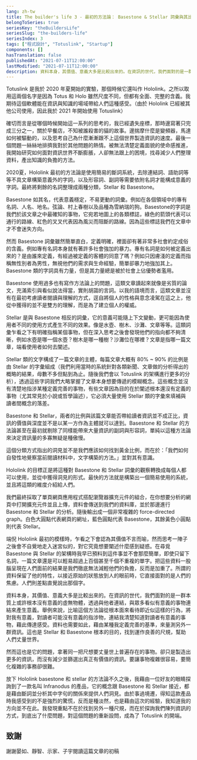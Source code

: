 ```yaml
---
lang: zh-tw
title: The builder's life 3 - 最初的方法論： Basestone & Stellar 詞彙與其比例帶來的洞見
belongToSeries: true
seriesKey: "theBuildersLife"
seriesSlug: "the-builders-life"
seriesIndex: 3
tags: ["程式設計", "Totuslink", "Startup"]
components: []
hasTranslation: false
publishedAt: "2021-07-11T12:00:00"
lastModified: "2021-07-11T12:00:00"
description: 資料本身，其價值、意義大多是比較出來的。在資訊的世代，我們面對的是一群本質上或許根本沒有意義的虛無物體，透過與他者連結，與眾多看似有意義的事物連結來產生意義。
---
```


Totuslink 是我於 2020 年夏開始的實驗，那個時候它還叫作 Hololink。之所以取用這兩個名字是因為 Totus 和 Holo 雖然尺度不同，但都有全面、完整的含義。我期待這個軟體能在資訊與知識的場域帶給人們這種感受。（由於 Hololink 已經被其他公司使用，因此我於 2021 年開始使用 Totuslink）

確切而言是從哪個時候開始這一系列的思考的，我已經遺失座標，那時邊寫著只完成三分之一，關於早餐店，不知被誰殺害的貓的故事。邊揣摩什麼是變頻器，馬達如何被驅動的，以及思考自己為什麼漸漸跟不上這個世界製造資訊的速度。最後一個問題一絲絲地排擠我對於其他問題的熱情。被無法清楚定義面貌的使命感推進，我開始研究如何面對資訊世界不斷膨脹，人卻無法跟上的困境，找尋減少人們整理資料，產出知識的負擔的方法。

2020夏，Hololink 最初的方法論是使用簡易的斷詞系統，去除連結詞、語助詞等等不具文章構築意義外的字詞，以及形容詞、副詞等需要依附名詞才能構成意義的字詞。最終將剩餘的名詞整理成兩種分類，Stellar 和 Basestone。

Basestone 如其名，代表意義穩定，不易更動的詞彙。例如在各個領域中的專有名詞、人名、地名。弦論、村上春樹以及品種為雪納瑞的狗。Basestone的字詞是我們於該文章之中最確知的事物，它宛若地圖上的各類標誌，綠色的箭頭代表可以通行的路線、紅色的叉叉代表因為風災而阻斷的路線。因為這些標誌我們在文章中才不會迷失方向。

然而 Basestone 詞彙雖然簡單直白，定義明確，裡面卻有著非常多社會約定成俗的含義。例如專有名詞本身就有著許多社會強加的暴力。專有名詞是如何被定義出來的？是由誰來定義，有經過被定義的客體的同意了嗎？例如只因膚淺的定義而指稱無性別者為男性，無視他們的需求與生命經驗，簡單卻暴力地強加其上。Basestone 類的字詞具有力量，但是其力量總是被於社會上佔優勢者濫用。

Basestone 使用過多也有寫作方法論上的問題，這類文章讀起來就像是劣質的論文，充滿索引與看似說法得當，實則胡謅的言詞。以我的語境而言，這類文章並沒有在最初考慮讀者閱讀與理解的方式，逕自將個人的性格與意念凌駕在這之上，他從中獲得的並不是雙方的理解，而是為了建立個人的權威。

Stellar 是與 Basestone 相反的詞彙，它的意義可能隨上下文變動，更可能因為使用者不同的使用方式產生不同的效果。像是水壺、樹木、沙灘、文章等等。這類詞彙乍看之下有明確指稱某個事物，但在深入思考之後會發現他們的指向都不夠清晰，例如水壺是哪一個水壺？樹木是哪一種樹？沙灘位在哪裡？文章是指哪一篇文章，端看使用者如何去闡述。

Stellar 類的文字構成了一篇文章的主體，每篇文章大概有 80% ~ 90% 的比例是由 Stellar 的字彙組成（我們利用當時的系統針對各類新聞、文章做的分析得出的概略的結果，母數不多但點到為止。隨後我們會以 Totuslink 的架構進行更多的分析），透過這些字詞我們大略掌握了文章本身想要傳遞的模糊概念。這些概念並沒有清楚地指涉某種定義完善的事物，有些文章因為目的在於闡述根本還沒有定義的事物（尤其常見於小說或哲學論述），它必須大量使用 Stellar 類的字彙來填補與讀者間概念的落差。

Basestone 和 Stellar，兩者的比例與該篇文章能否帶給讀者資訊並不成正比，資訊的價值與深度並不是以某一方作為主體就可以達到。Basestone 和 Stellar 的方法論甚至在最初就剔除了同樣能帶來大量資訊的副詞與形容詞，單純以這種方法論來決定資訊量的多寡無疑是種傲慢。

這個分類方式指出的洞見並不是我們應該如何找到黃金比例，而在於：「我們如何自發性地覺察當前閱讀材料中，文字構築的方法。」並對其有意識。

Hololink 的目標正是將這種對 Basestone 和 Stellar 詞彙的觀察轉換成每個人都可以使用，並從中獲得洞見的形式。最快的方法就是構築出一個簡易使用的系統，並且將這類的維度介紹給人們。

我們最終採取了單頁網頁應用程式搭配瀏覽器擴充元件的組合，在你想要分析的網頁中打開擴充元件並且上傳，資料會傳送到我們的資料庫，並於那邊進行 Basestone 和 Stellar 的分析。隨後輸出成一個非常複雜的 force-directed graph。白色大圓點代表網頁的網址，藍色圓點代表 Basestone，其餘黃色小圓點則代表 Stellar。


端倪 Hololink 最初的模樣時，乍看之下會認為其價值不言而喻，然而思考一陣子之後會不自覺地走入迷宮似的，對它究竟想要闡述什麼感到疑惑。在尋覓 Basestone 與 Stellar 的架構時我早已預料到這件事並不會那麼簡單，即使只留下名詞，一篇文章還是可以輕易超過上百個甚至千個不重複的單字。把這些資料一股腦呈現在人們面前的結果是我們徹底無法減輕他們的負擔，反而是加重了。所謂的資料保留了他的特性，以接近原始的狀態放到人的眼前時，它直接面對的是人們的焦慮。人們則差點直覺說出那個字。

資料本身，其價值、意義大多是比較出來的。在資訊的世代，我們面對的是一群本質上或許根本沒有意義的虛無物體，透過與他者連結，與眾多看似有意義的事物連結來產生意義。舉例來說，比喻這個方法論從根本面來看待即近似這樣的行為，將對我有意義，對讀者可能沒有意義的指涉物，連結我清楚知道對讀者有意義的事物，藉此傳達感受。資料也需要如此，藉由某種我定義完善的基準，來量測另外一群資訊。這也是 Stellar 和 Basestone 根本的目的，找到運作良善的尺規，幫助人們丈量世界。

然而這也是它的問題，拿著同一把尺想要丈量世上普遍存在的事物。卻只是製造出更多的資訊，而沒有減少並篩選出真正有價值的資訊。要讓事物複雜很容易，要簡化複雜的事務卻很難。

放下 Hololink basestone 和 stellar 的方法論不久之後，我藉由一位好友的眼睛探詢到了一款名叫 Infranodus 的產品，它的概念跟 Basestone 和 Stellar 接近，都是藉由斷詞並分析其中字句的關係來提供人們洞見。由於事過境遷，得知這款產品時我感受到的不是強烈的驚慌，反而是種淡然，也是藉由這次的經驗，我知道我的方向並不在此。我發現重點不在於找到另外一種尺規，而在於探詢我們陳列資訊的方式，到底出了什麼問題，對這個問題的重新設問，成為了 Totuslink 的開端。

## 致謝

謝謝晏如、靜智、示家、子宇閱讀這篇文章的初稿

